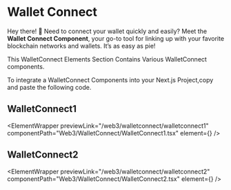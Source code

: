 
# Wallet Connect

Hey there! 👋 Need to connect your wallet quickly and easily? Meet the **Wallet Connect Component**, your go-to tool for linking up with your favorite blockchain networks and wallets. It’s as easy as pie!

This WalletConnect Elements Section Contains Various WalletConnect components.

To integrate a WalletConnect Components into your Next.js Project,copy and paste the following code.

## WalletConnect1

<ElementWrapper
  previewLink="/web3/walletconnect/walletconnect1"
  componentPath="Web3/WalletConnect/WalletConnect1.tsx"
  element={<WalletConnect1 />}
/>

## WalletConnect2

<ElementWrapper
  previewLink="/web3/walletconnect/walletconnect2"
  componentPath="Web3/WalletConnect/WalletConnect2.tsx"
  element={<WalletConnect2 />}
/>
